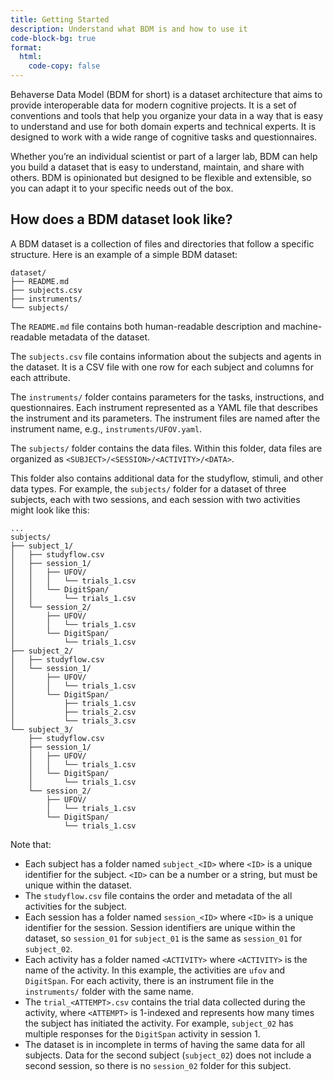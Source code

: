 ```yaml
---
title: Getting Started
description: Understand what BDM is and how to use it
code-block-bg: true
format:
  html:
    code-copy: false
---
```


Behaverse Data Model (BDM for short) is a dataset architecture that aims to provide interoperable data for modern cognitive projects. It is a set of conventions and tools that help you organize your data in a way that is easy to understand and use for both domain experts and technical experts. It is designed to work with a wide range of cognitive tasks and questionnaires.

Whether you're an individual scientist or part of a larger lab, BDM can help you build a dataset that is easy to understand, maintain, and share with others. BDM is opinionated but designed to be flexible and extensible, so you can adapt it to your specific needs out of the box.

## How does a BDM dataset look like?

A BDM dataset is a collection of files and directories that follow a specific structure. Here is an example of a simple BDM dataset:

```.default
dataset/
├── README.md
├── subjects.csv
├── instruments/
└── subjects/
```

The `README.md` file contains both human-readable description and machine-readable metadata of the dataset.

The `subjects.csv` file contains information about the subjects and agents in the dataset. It is a CSV file with one row for each subject and columns for each attribute.

The `instruments/` folder contains parameters for the tasks, instructions, and questionnaires. Each instrument represented as a YAML file that describes the instrument and its parameters. The instrument files are named after the instrument name, e.g., `instruments/UFOV.yaml`.

The `subjects/` folder contains the data files. Within this folder, data files are organized as `<SUBJECT>/<SESSION>/<ACTIVITY>/<DATA>`.

This folder also contains additional data for the studyflow, stimuli, and other data types. For example, the `subjects/` folder for a dataset of three subjects, each with two sessions, and each session with two activities might look like this:

```.default
...
subjects/
├── subject_1/
│   ├── studyflow.csv
│   ├── session_1/
│   │   ├── UFOV/
│   │   │   └── trials_1.csv
│   │   └── DigitSpan/
│   │       └── trials_1.csv
│   └── session_2/
│       ├── UFOV/
│       │   └── trials_1.csv
│       └── DigitSpan/
│           └── trials_1.csv
├── subject_2/
│   ├── studyflow.csv
│   └── session_1/
│       ├── UFOV/
│       │   └── trials_1.csv
│       └── DigitSpan/
│           ├── trials_1.csv
│           ├── trials_2.csv
│           └── trials_3.csv
└── subject_3/
    ├── studyflow.csv
    ├── session_1/
    │   ├── UFOV/
    │   │   └── trials_1.csv
    │   └── DigitSpan/
    │       └── trials_1.csv
    └── session_2/
        ├── UFOV/
        │   └── trials_1.csv
        └── DigitSpan/
            └── trials_1.csv
```

Note that:

- Each subject has a folder named `subject_<ID>` where `<ID>` is a unique identifier for the subject. `<ID>` can be a number or a string, but must be unique within the dataset.
- The `studyflow.csv` file contains the order and metadata of the all activities for the subject.
- Each session has a folder named `session_<ID>` where `<ID>` is a unique identifier for the session. Session identifiers are unique within the dataset, so `session_01` for `subject_01` is the same as `session_01` for `subject_02`.
- Each activity has a folder named `<ACTIVITY>` where `<ACTIVITY>` is the name of the activity. In this example, the activities are `ufov` and `DigitSpan`. For each activity, there is an instrument file in the `instruments/` folder with the same name.
- The `trial_<ATTEMPT>.csv` contains the trial data collected during the activity, where `<ATTEMPT>` is 1-indexed and represents how many times the subject has initiated the activity. For example, `subject_02` has multiple responses for the `DigitSpan` activity in session 1.
- The dataset is in incomplete in terms of having the same data for all subjects. Data for the second subject (`subject_02`) does not include a second session, so there is no `session_02` folder for this subject.
